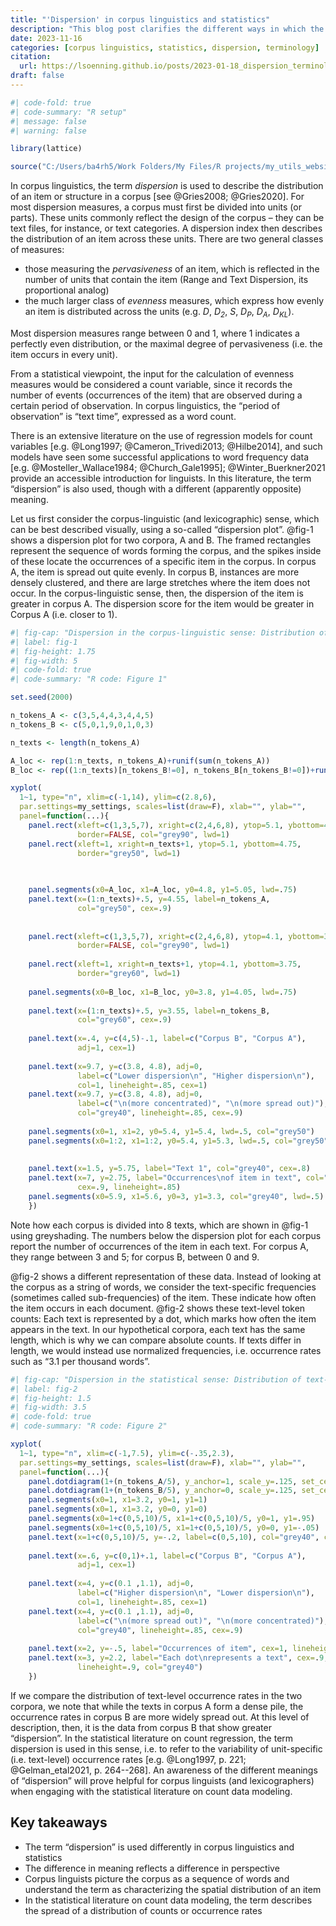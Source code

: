 ```yaml
---
title: "'Dispersion' in corpus linguistics and statistics"
description: "This blog post clarifies the different ways in which the term *dispersion* is used in corpus linguistics and statistics."
date: 2023-11-16
categories: [corpus linguistics, statistics, dispersion, terminology]
citation: 
  url: https://lsoenning.github.io/posts/2023-01-18_dispersion_terminology/
draft: false
---
```


```r
#| code-fold: true
#| code-summary: "R setup"
#| message: false
#| warning: false

library(lattice)

source("C:/Users/ba4rh5/Work Folders/My Files/R projects/my_utils_website.R")
```

In corpus linguistics, the term *dispersion* is used to describe the distribution of an item or structure in a corpus [see @Gries2008; @Gries2020]. For most dispersion measures, a corpus must first be divided into units (or parts). These units commonly reflect the design of the corpus -- they can be text files, for instance, or text categories. A dispersion index then describes the distribution of an item across these units. There are two general classes of measures:

-   those measuring the *pervasiveness* of an item, which is reflected in the number of units that contain the item (Range and Text Dispersion, its proportional analog)
-   the much larger class of *evenness* measures, which express how evenly an item is distributed across the units (e.g. *D*, *D~2~*, *S*, *D~P~*, *D~A~*, *D~KL~*).

Most dispersion measures range between 0 and 1, where 1 indicates a perfectly even distribution, or the maximal degree of pervasiveness (i.e. the item occurs in every unit).

From a statistical viewpoint, the input for the calculation of evenness measures would be considered a count variable, since it records the number of events (occurrences of the item) that are observed during a certain period of observation. In corpus linguistics, the "period of observation" is "text time", expressed as a word count.

There is an extensive literature on the use of regression models for count variables [e.g. @Long1997; @Cameron_Trivedi2013; @Hilbe2014], and such models have seen some successful applications to word frequency data [e.g. @Mosteller_Wallace1984; @Church_Gale1995]; @Winter_Buerkner2021 provide an accessible introduction for linguists. In this literature, the term "dispersion" is also used, though with a different (apparently opposite) meaning.

Let us first consider the corpus-linguistic (and lexicographic) sense, which can be best described visually, using a so-called "dispersion plot". @fig-1 shows a dispersion plot for two corpora, A and B. The framed rectangles represent the sequence of words forming the corpus, and the spikes inside of these locate the occurrences of a specific item in the corpus. In corpus A, the item is spread out quite evenly. In corpus B, instances are more densely clustered, and there are large stretches where the item does not occur. In the corpus-linguistic sense, then, the dispersion of the item is greater in corpus A. The dispersion score for the item would be greater in Corpus A (i.e. closer to 1).

```r
#| fig-cap: "Dispersion in the corpus-linguistic sense: Distribution of word tokens in the corpus."
#| label: fig-1
#| fig-height: 1.75
#| fig-width: 5
#| code-fold: true
#| code-summary: "R code: Figure 1"

set.seed(2000)

n_tokens_A <- c(3,5,4,4,3,4,4,5)
n_tokens_B <- c(5,0,1,9,0,1,0,3)

n_texts <- length(n_tokens_A)

A_loc <- rep(1:n_texts, n_tokens_A)+runif(sum(n_tokens_A))
B_loc <- rep((1:n_texts)[n_tokens_B!=0], n_tokens_B[n_tokens_B!=0])+runif(sum(n_tokens_B))

xyplot(
  1~1, type="n", xlim=c(-1,14), ylim=c(2.8,6),
  par.settings=my_settings, scales=list(draw=F), xlab="", ylab="",
  panel=function(...){
    panel.rect(xleft=c(1,3,5,7), xright=c(2,4,6,8), ytop=5.1, ybottom=4.75, 
               border=FALSE, col="grey90", lwd=1)
    panel.rect(xleft=1, xright=n_texts+1, ytop=5.1, ybottom=4.75, 
               border="grey50", lwd=1)
    

        
    panel.segments(x0=A_loc, x1=A_loc, y0=4.8, y1=5.05, lwd=.75)
    panel.text(x=(1:n_texts)+.5, y=4.55, label=n_tokens_A, 
               col="grey50", cex=.9)
    
    
    panel.rect(xleft=c(1,3,5,7), xright=c(2,4,6,8), ytop=4.1, ybottom=3.75, 
               border=FALSE, col="grey90", lwd=1)
    
    panel.rect(xleft=1, xright=n_texts+1, ytop=4.1, ybottom=3.75, 
               border="grey60", lwd=1)
    
    panel.segments(x0=B_loc, x1=B_loc, y0=3.8, y1=4.05, lwd=.75)
    
    panel.text(x=(1:n_texts)+.5, y=3.55, label=n_tokens_B, 
               col="grey60", cex=.9)
    
    panel.text(x=.4, y=c(4,5)-.1, label=c("Corpus B", "Corpus A"), 
               adj=1, cex=1)
    
    panel.text(x=9.7, y=c(3.8, 4.8), adj=0, 
               label=c("Lower dispersion\n", "Higher dispersion\n"), 
               col=1, lineheight=.85, cex=1)
    panel.text(x=9.7, y=c(3.8, 4.8), adj=0, 
               label=c("\n(more concentrated)", "\n(more spread out)"), 
               col="grey40", lineheight=.85, cex=.9)
    
    panel.segments(x0=1, x1=2, y0=5.4, y1=5.4, lwd=.5, col="grey50")
    panel.segments(x0=1:2, x1=1:2, y0=5.4, y1=5.3, lwd=.5, col="grey50")
    
    
    panel.text(x=1.5, y=5.75, label="Text 1", col="grey40", cex=.8)
    panel.text(x=7, y=2.75, label="Occurrences\nof item in text", col="grey40", 
               cex=.9, lineheight=.85)
    panel.segments(x0=5.9, x1=5.6, y0=3, y1=3.3, col="grey40", lwd=.5)
    })

```

Note how each corpus is divided into 8 texts, which are shown in @fig-1 using greyshading. The numbers below the dispersion plot for each corpus report the number of occurrences of the item in each text. For corpus A, they range between 3 and 5; for corpus B, between 0 and 9.

@fig-2 shows a different representation of these data. Instead of looking at the corpus as a string of words, we consider the text-specific frequencies (sometimes called sub-frequencies) of the item. These indicate how often the item occurs in each document. @fig-2 shows these text-level token counts: Each text is represented by a dot, which marks how often the item appears in the text. In our hypothetical corpora, each text has the same length, which is why we can compare absolute counts. If texts differ in length, we would instead use normalized frequencies, i.e. occurrence rates such as "3.1 per thousand words".

```r
#| fig-cap: "Dispersion in the statistical sense: Distribution of text-level ocurrence rates."
#| label: fig-2
#| fig-height: 1.5
#| fig-width: 3.5
#| code-fold: true
#| code-summary: "R code: Figure 2"

xyplot(
  1~1, type="n", xlim=c(-1,7.5), ylim=c(-.35,2.3),
  par.settings=my_settings, scales=list(draw=F), xlab="", ylab="",
  panel=function(...){
    panel.dotdiagram(1+(n_tokens_A/5), y_anchor=1, scale_y=.125, set_cex=1.3)
    panel.dotdiagram(1+(n_tokens_B/5), y_anchor=0, scale_y=.125, set_cex=1.3)
    panel.segments(x0=1, x1=3.2, y0=1, y1=1)
    panel.segments(x0=1, x1=3.2, y0=0, y1=0)
    panel.segments(x0=1+c(0,5,10)/5, x1=1+c(0,5,10)/5, y0=1, y1=.95)
    panel.segments(x0=1+c(0,5,10)/5, x1=1+c(0,5,10)/5, y0=0, y1=-.05)
    panel.text(x=1+c(0,5,10)/5, y=-.2, label=c(0,5,10), col="grey40", cex=.8)
    
    panel.text(x=.6, y=c(0,1)+.1, label=c("Corpus B", "Corpus A"), 
               adj=1, cex=1)
    
    panel.text(x=4, y=c(0.1 ,1.1), adj=0, 
               label=c("Higher dispersion\n", "Lower dispersion\n"), 
               col=1, lineheight=.85, cex=1)
    panel.text(x=4, y=c(0.1 ,1.1), adj=0, 
               label=c("\n(more spread out)", "\n(more concentrated)"), 
               col="grey40", lineheight=.85, cex=.9)
    
    panel.text(x=2, y=-.5, label="Occurrences of item", cex=1, lineheight=.9)
    panel.text(x=3, y=2.2, label="Each dot\nrepresents a text", cex=.9, 
               lineheight=.9, col="grey40")
    })
```

If we compare the distribution of text-level occurrence rates in the two corpora, we note that while the texts in corpus A form a dense pile, the occurrence rates in corpus B are more widely spread out. At this level of description, then, it is the data from corpus B that show greater "dispersion". In the statistical literature on count regression, the term dispersion is used in this sense, i.e. to refer to the variability of unit-specific (i.e. text-level) occurrence rates [e.g. @Long1997, p. 221; @Gelman_etal2021, p. 264--268]. An awareness of the different meanings of "dispersion" will prove helpful for corpus linguists (and lexicographers) when engaging with the statistical literature on count data modeling.

::: callout-tip
## Key takeaways

-   The term "dispersion" is used differently in corpus linguistics and statistics
-   The difference in meaning reflects a difference in perspective
-   Corpus linguists picture the corpus as a sequence of words and understand the term as characterizing the spatial distribution of an item
-   In the statistical literature on count data modeling, the term describes the spread of a distribution of counts or occurrence rates
:::
